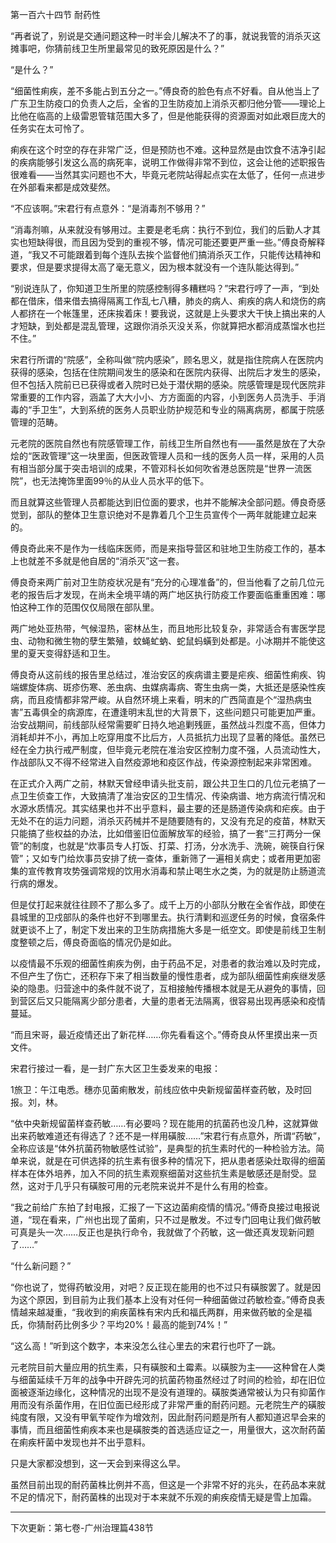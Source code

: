 

第一百六十四节 耐药性

“再者说了，别说是交通问题这种一时半会儿解决不了的事，就说我管的消杀灭这摊事吧，你猜前线卫生所里最常见的致死原因是什么？”

“是什么？”

“细菌性痢疾，差不多能占到五分之一。”傅良奇的脸色有点不好看。自从他当上了广东卫生防疫口的负责人之后，全省的卫生防疫加上消杀灭都归他分管――理论上比他在临高的上级雷恩管辖范围大多了，但是他能获得的资源面对如此艰巨庞大的任务实在太可怜了。

痢疾在这个时空的存在非常广泛，但是预防也不难。这种显然是由饮食不洁净引起的疾病能够引发这么高的病死率，说明工作做得非常不到位，这会让他的述职报告很难看——当然其实问题也不大，毕竟元老院站得起点实在太低了，任何一点进步在外部看来都是成效斐然。

“不应该啊。”宋君行有点意外：“是消毒剂不够用？”

“消毒剂嘛，从来就没有够用过。主要是老毛病：执行不到位，我们的后勤人才其实也短缺得很，而且因为受到的重视不够，情况可能还要更严重一些。”傅良奇解释道，“我又不可能跟着到每个连队去挨个监督他们搞消杀灭工作，只能传达精神和要求，但是要求提得太高了毫无意义，因为根本就没有一个连队能达得到。”

“别说连队了，你知道卫生所里的院感控制得多糟糕吗？”宋君行哼了一声，“到处都在借床，借来借去搞得隔离工作乱七八糟，肺炎的病人、痢疾的病人和烧伤的病人都挤在一个帐篷里，还床挨着床！要我说，这就是上头要求大干快上搞出来的人才短缺，到处都是混乱管理，这跟你消杀灭没关系，你就算把水都消成蒸馏水也拦不住。”

宋君行所谓的“院感”，全称叫做“院内感染”，顾名思义，就是指住院病人在医院内获得的感染，包括在住院期间发生的感染和在医院内获得、出院后才发生的感染，但不包括入院前已已获得或者入院时已处于潜伏期的感染。院感管理是现代医院非常重要的工作内容，涵盖了大大小小、方方面面的内容，小到医务人员洗手、手消毒的“手卫生”，大到系统的医务人员职业防护规范和专业的隔离病房，都属于院感管理的范畴。

元老院的医院自然也有院感管理工作，前线卫生所自然也有——虽然是放在了大杂烩的“医政管理”这一块里面，但医政管理人员和一线的医务人员一样，采用的人员有相当部分属于突击培训的成果，不管邓科长如何吹省港总医院是“世界一流医院”，也无法掩饰里面99％的从业人员水平的低下。

而且就算这些管理人员都能达到旧位面的要求，也并不能解决全部问题。傅良奇感觉到，部队的整体卫生意识绝对不是靠着几个卫生员宣传个一两年就能建立起来的。

傅良奇此来不是作为一线临床医师，而是来指导营区和驻地卫生防疫工作的，基本上也就差不多就是他自居的“消杀灭”这一套。

傅良奇来两广前对卫生防疫状况是有“充分的心理准备”的，但当他看了之前几位元老的报告后才发现，在尚未全境平靖的两广地区执行防疫工作要面临重重困难：哪怕这种工作的范围仅仅局限在部队里。

两广地处亚热带，气候湿热，密林丛生，而且地形比较复杂，非常适合有害医学昆虫、动物和微生物的孽生繁殖，蚊蝇虻蚋、蛇鼠蚂蟥到处都是。小冰期并不能使这里的夏天变得舒适和卫生。

傅良奇从这前线的报告里总结过，准治安区的疾病谱主要是疟疾、细菌性痢疾、钩端螺旋体病、斑疹伤寒、恙虫病、虫媒病毒病、寄生虫病一类，大抵还是感染性疾病，而且疫情都非常严峻。从自然环境上来看，明末的广西简直是个“湿热病虫害”五毒俱全的病源库，在遭逢明末乱世的大背景下，这些问题只可能更加严重。治安战期间，前线部队经常需要旷日持久地追剿残匪，虽然战斗烈度不高，但体力消耗却并不小，再加上吃穿用度不比后方，人员抵抗力出现了显著的降低。虽然已经在全力执行戒严制度，但毕竟元老院在准治安区控制力度不强，人员流动性大，作战部队又不得不经常进入自然疫源地和疫区作战，传染源控制起来非常困难。

在正式介入两广之前，林默天曾经申请头批支前，跟公共卫生口的几位元老搞了一点卫生侦查工作，大致搞清了准治安区的卫生情况、传染病谱、地方病流行情况和水源水质情况。其实结果也并不出乎意料，最主要的还是肠道传染病和疟疾。由于无处不在的运力问题，消杀灭药械并不是随要随有的，又没有充足的疫苗，林默天只能搞了些权益的办法，比如借鉴旧位面解放军的经验，搞了一套“三打两分一保管”的制度，也就是“炊事员专人打饭、打菜、打汤，分水洗手、洗碗，碗筷自行保管”；又如专门给炊事员安排了统一查体，重新筛了一遍相关病史；或者用更加密集的宣传教育攻势强调常规的饮用水消毒和禁止喝生水之类，为的就是防止肠道流行病的爆发。

但是仗打起来就往往顾不了那么多了。成千上万的小部队分散在全省作战，即使在县城里的卫戍部队的条件也好不到哪里去。执行清剿和巡逻任务的时候，食宿条件就更谈不上了，制定下发出来的卫生防病措施大多是一纸空文。即使是前线卫生制度整顿之后，傅良奇面临的情况仍是如此。

以疫情最不乐观的细菌性痢疾为例，由于药品不足，对患者的救治难以及时完成，不但产生了伤亡，还积存下来了相当数量的慢性患者，成为部队细菌性痢疾继发感染的隐患。归营途中的条件就不说了，互相接触传播根本就是无从避免的事情，回到营区后又只能隔离少部分患者，大量的患者无法隔离，很容易出现再感染和疫情蔓延。

“而且宋哥，最近疫情还出了新花样……你先看看这个。”傅奇良从怀里摸出来一页文件。

宋君行接过一看，是一封广东大区卫生委发来的电报：

1旅卫：午江电悉。穗亦见菌痢散发，前线应依中央新规留菌样查药敏，及时回报。刘，林。

“依中央新规留菌样查药敏……有必要吗？现在能用的抗菌药也没几种，这就算做出来药敏难道还有得选了？还不是一样用磺胺……”宋君行有点意外，所谓“药敏”，全称应该是“体外抗菌药物敏感性试验”，是典型的抗生素时代的一种检验方法。简单来说，就是在可供选择的抗生素有很多种的情况下，把从患者感染灶取得的细菌样本在体外培养，加入不同的抗生素观察细菌对这些抗生素是敏感还是耐受。显然，这对于几乎只有磺胺可用的元老院来说并不是什么有用的检查。

“我之前给广东拍了封电报，汇报了一下这边菌痢疫情的情况。”傅奇良接过电报说道，“现在看来，广州也出现了菌痢，只不过是散发。不过专门回电让我们做药敏可真是头一次……反正也是执行命令，我就做了个药敏，这一做还真发现新问题了……”

“什么新问题？”

“你也说了，觉得药敏没用，对吧？反正现在能用的也不过只有磺胺罢了。就是因为这个原因，到目前为止我们基本上没有对任何一种细菌做过药敏检查。”傅奇良表情越来越凝重，“我收到的痢疾菌株有宋内氏和福氏两群，用来做药敏的全是福氏，你猜耐药比例多少？平均20%！最高的能到74%！”

“这么高！”听到这个数字，本来没怎么往心里去的宋君行也吓了一跳。

元老院目前大量应用的抗生素，只有磺胺和土霉素。以磺胺为主――这种曾在人类与细菌延续千万年的战争中开辟先河的抗菌药物虽然经过了时间的检验，却在旧位面被逐渐边缘化，这种情况的出现不是没有道理的。磺胺类通常被认为只有抑菌作用而没有杀菌作用，在旧位面已经形成了非常严重的耐药问题。元老院生产的磺胺纯度有限，又没有甲氧苄啶作为增效剂，因此耐药问题是所有人都知道迟早会来的事情，而且细菌性痢疾本来也是磺胺类的首选适应证之一，用量很大，这次耐药菌在痢疾杆菌中发现也并不出乎意料。

只是大家都没想到，这一天会到来得这么早。

虽然目前出现的耐药菌株比例并不高，但这是一个非常不好的兆头，在药品本来就不足的情况下，耐药菌株的出现对于本来就不乐观的痢疾疫情无疑是雪上加霜。

------------------------------------------

下次更新：第七卷-广州治理篇438节

